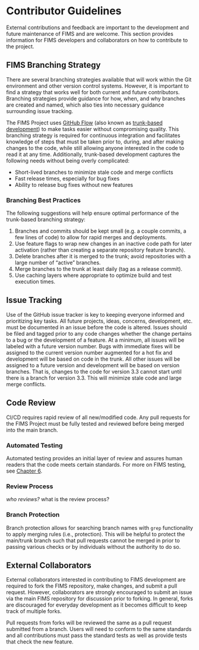 # Contributor Guidelines

External contributions and feedback are important to the development and future maintenance of FIMS and are welcome. This section provides information for FIMS developers and collaborators on how to contribute to the project.

## FIMS Branching Strategy

There are several branching strategies available that will work within the Git environment and other version control systems. However, it is important to find a strategy that works well for both current and future contributors. Branching strategies provide guidance for how, when, and why branches are created and named, which also ties into necessary guidance surrounding issue tracking. 

The FIMS Project uses [GitHub Flow](https://docs.github.com/en/get-started/quickstart/github-flow) (also known as [trunk-based development](https://trunkbaseddevelopment.com/)) to make tasks easier without compromising quality. This branching strategy is required for continuous integration and facilitates knowledge of steps that must be taken prior to, during, and after making changes to the code, while still allowing anyone interested in the code to read it at any time. Additionally, trunk-based development captures the following needs without being overly complicated:

* Short-lived branches to minimize stale code and merge conflicts
* Fast release times, especially for bug fixes
* Ability to release bug fixes without new features

### Branching Best Practices

The following suggestions will help ensure optimal performance of the trunk-based branching strategy:

1. Branches and commits should be kept small (e.g. a couple commits, a few lines of code) to allow for rapid merges and deployments. 
2. Use feature flags to wrap new changes in an inactive code path for later activation (rather than creating a separate repository feature branch).
3. Delete branches after it is merged to the trunk; avoid repositories with a large number of "active" branches.
4. Merge branches to the trunk at least daily (tag as a release commit).
5. Use caching layers where appropriate to optimize build and test execution times. 

## Issue Tracking

Use of the GitHub issue tracker is key to keeping everyone informed and prioritizing key tasks. All future projects, ideas, concerns, development, etc. must be documented in an issue before the code is altered. Issues should be filed and tagged prior to any code changes whether the change pertains to a bug or the development of a feature. At a minimum, all issues will be labeled with a future version number. Bugs with immediate fixes will be assigned to the current version number augmented for a hot fix and development will be based on code in the trunk. All other issues will be assigned to a future version and development will be based on version branches. That is, changes to the code for version 3.3 cannot start until there is a branch for version 3.3. This will minimize stale code and large merge conflicts.

## Code Review

CI/CD requires rapid review of all new/modified code. Any pull requests for the FIMS Project must be fully tested and reviewed before being merged into the main branch. 

### Automated Testing

Automated testing provides an initial layer of review and assures human readers that the code meets certain standards. For more on FIMS testing, see [Chapter 6](https://noaa-fims.github.io/collaborative_workflow/test-case-template.html).

### Review Process

*who reviews?
*what is the review process?

### Branch Protection

Branch protection allows for searching branch names with `grep` functionality to apply merging rules (i.e., protection). This will be helpful to protect the main/trunk branch such that pull requests cannot be merged in prior to passing various checks or by individuals without the authority to do so.

## External Collaborators

External collaborators interested in contributing to FIMS development are required to fork the FIMS repository, make changes, and submit a pull request. However, collaborators are strongly encouraged to submit an issue via the main FIMS repository for discussion prior to forking. In general, forks are discouraged for everyday development as it becomes difficult to keep track of multiple forks. 

Pull requests from forks will be reviewed the same as a pull request submitted from a branch. Users will need to conform to the same standards and all contributions must pass the standard tests as well as provide tests that check the new feature.
